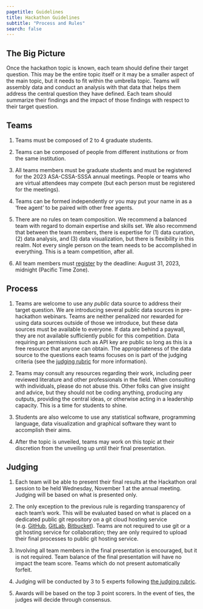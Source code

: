 ```yaml
---
pagetitle: Guidelines
title: Hackathon Guidelines
subtitle: "Process and Rules"
search: false
---
```


## The Big Picture

Once the hackathon topic is known, each team should define their target question. This may be the entire topic itself or it may be a smaller aspect of the main topic, but it needs to fit within the umbrella topic. Teams will assembly data and conduct an analysis with that data that helps them address the central question they have defined. Each team should summarize their findings and the impact of those findings with respect to their target question. 


## Teams

1. Teams must be composed of 2 to 4 graduate students. 

1. Teams can be composed of people from different institutions or from the same institution. 

1. All teams members must be graduate students and must be registered for the 2023 ASA-CSSA-SSSA annual meetings. People or teams who are virtual attendees may compete (but each person must be registered for the meetings). 

1. Teams can be formed independently or you may put your name in as a 'free agent' to be paired with other free agents.

1. There are no rules on team composition. We recommend a balanced team with regard to domain expertise and skills set. We also recommend that between the team members, there is expertise for (1) data curation, (2) data analysis, and (3) data visualization, but there is flexibility in this realm. Not every single person on the team needs to be accomplished in everything. This is a team competition, after all. 

1. All team members must [register](signup.qmd) by the deadline: August 31, 2023, midnight (Pacific Time Zone). 


## Process

1. Teams are welcome to use any *public* data source to address their target question. We are introducing several public data sources in pre-hackathon webinars. Teams are neither penalized nor rewarded for using data sources outside of those we introduce, but these data sources must be available to everyone. If data are behind a paywall, they are not available sufficiently public for this competition. Data requiring an permissions such as API key are public so long as this is a free resource that anyone can obtain. The appropriateness of the data source to the questions each teams focuses on is part of the judging criteria (see the [judging rubric](rubric.qmd) for more information). 

1. Teams may consult any resources regarding their work, including peer reviewed literature and other professionals in the field. When consulting with individuals, please do not abuse this. Other folks can give insight and advice, but they should not be coding anything, producing any outputs, providing the central ideas, or otherwise acting in a leadership capacity. This is a time for students to shine. 
1. Students are also welcome to use any statistical software, programming language, data visualization and graphical software they want to accomplish their aims. 

1. After the topic is unveiled, teams may work on this topic at their discretion from the unveiling up until their final presentation. 


## Judging


1. Each team will be able to present their final results at the Hackathon oral session to be held Wednesday, November 1 at the annual meeting. Judging will be based on what is presented only.

1. The only exception to the previous rule is regarding transparency of each team's work. This will be evaluated based on what is placed on a dedicated public git repository on a git cloud hosting service (e.g. [GitHub](https://github.com/), [GitLab](https://about.gitlab.com/), [Bitbucket](https://bitbucket.org)). Teams are not required to use git or a git hosting service for collaboration; they are only required to upload their final processes to public git hosting service. 

1. Involving all team members in the final presentation is encouraged, but it is not required. Team balance of the final presentation will have no impact the team score. Teams which do not present automatically forfeit. 

1. Judging will be conducted by 3 to 5 experts following [the judging rubric](rubric.qmd).

1. Awards will be based on the top 3 point scorers. In the event of ties, the judges will decide through consensus.
 

